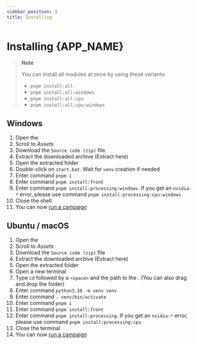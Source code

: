 ```yaml
---
sidebar_position: 3
title: Installing
---
```



<Fragment>

# Installing {APP_NAME}

</Fragment>

> **Note**
>
> You can install all modules at once by using these variants:
>
> - `pnpm install:all`
> - `pnpm install:all:windows`
> - `pnpm install:all:cpu`
> - `pnpm install:all:cpu:windows`

## Windows

1. Open the <ReleaseLink version={VERSION} />
2. Scroll to _Assets_
3. Download the `Source code (zip)` file
4. Extract the downloaded archive (Extract here)
5. Open the extracted folder <AppDirectory/>
6. Double-click on `start.bat`. Wait for `venv` creation if needed
7. Enter command `pnpm i`
8. Enter command `pnpm install:front`
9. Enter command `pnpm install:processing:windows`. If you get an `nvidia-*`
   error, please use command `pnpm install:processing:cpu:windows`
10. Close the shell
11. You can now [run a campaign](./user-guides/running-campaigns)

## Ubuntu / macOS

1. Open the <ReleaseLink version={VERSION} />
2. Scroll to _Assets_
3. Download the `Source code (zip)` file
4. Extract the downloaded archive (Extract here)
5. Open the extracted folder <AppDirectory/>
6. Open a new terminal
7. Type `cd` followed by a `<space>` and the path to the <AppDirectory/>. (You can also drag and drop the <AppDirectory/> folder)
8. Enter command `python3.10 -m venv venv`
9. Enter command `. venv/bin/activate`
10. Enter command `pnpm i`
11. Enter command `pnpm install:front`
12. Enter command `pnpm install:processing`. If you get an `nvidia-*`
    error, please use command `pnpm install:processing:cpu`
13. Close the terminal
14. You can now [run a campaign](./user-guides/running-campaigns)

